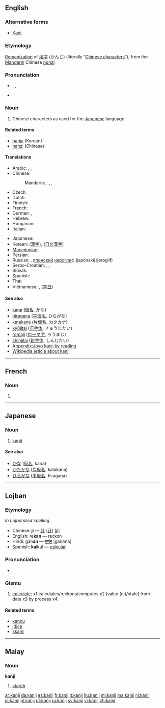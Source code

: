 {{wikipedia|Kanji}}
==English==

===Alternative forms===
* [[Kanji]]

===Etymology===
[[romanization|Romanization]] of {{etyl|ja}} [[漢字]] (かんじ) (literally “[[Chinese character]]s”), from the [[Mandarin]] Chinese ''[[hanzi]]''.

===Pronunciation===
* {{enPR|kănji}}, {{IPA|/ˈkændʒi/}}, {{SAMPA|/"k{ndZi/}}
* {{rhymes|ændʒi}}

===Noun===
{{en-noun|kanji}}

# Chinese characters as used for the [[Japanese]] language.

====Related terms====
* [[hanja]] (Korean)
* [[hanzi]] (Chinese)

====Translations====
{{trans-top|Chinese characters in Japanese context}}
* Arabic: {{t|ar|كانجي|m|tr=kaanjiy}}, {{t|ar|طابع يابانية|m|tr=Taabi` yabaaniy}}, {{t|ar|حرف ياباني|m|tr=Harf yabaaniy}}
* Chinese:
*: Mandarin: {{i|when used in Japanese}} {{t|cmn|日本漢字|sc=Hani}}, {{t|cmn|日本汉字|tr=Rìběn hànzì|sc=Hani}}, {{qualifier|any Chinese character}} {{t-|cmn|漢字|sc=Hani}}, {{t-|cmn|汉字|tr=hànzì|sc=Hani}}
* Czech: {{t|cs|kandži|m}}
* Dutch: {{t+|nl|kanji|n}}
* Finnish: {{t-|fi|kanji}}
* French: {{t|fr|kanji|m}}
* German: {{t+|de|Kanji|n}}, {{t|de|japanisches Zeichen|n}}
* Hebrew: {{t|he|קאנג'י}}
* Hungarian: {{t+|hu|kandzsi}}
* Italian: {{t+|it|kanji|m}}
{{trans-mid}}
* Japanese: {{t+|ja|漢字|tr=かんじ, kanji}}
* Korean: {{qualifier|any Chinese character}} {{t+|ko|한자|tr=hanja|sc=Hang}} ([[漢字]]), {{t|ko|일문 한자|tr=ilmun hanja|sc=Hang}} ([[日文漢字]])
* [[Macedonian]]: {{t|mk|канџи|m|tr=kandží}}
* Persian: {{t|fa|کانجی|tr=kânji}}
* Russian: {{t+|ru|кандзи|m|tr=kandzí}}, [[японский]] [[иероглиф]] (japónskij ijeróglif) {{m}}
* Serbo-Croatian: {{tø|sh|канђи|m|sc=Cyrl|xs=Serbo-Croatian}}, {{tø|sh|kanđi|m|xs=Serbo-Croatian}}, {{tø|sh|kanji|m|xs=Serbo-Croatian}}
* Slovak: {{t|sk|kandži|m}}
* Spanish: {{t|es|carácter japonés|m}}
* Thai: {{t|th|คันจิ|tr=kan-jì}}
* Vietnamese: {{t|vi|Chữ Kanji|xs=Vietnamese}}, {{t|vi|chữ Nhật|xs=Vietnamese}} ([[字日]])
{{trans-bottom}}

====See also====
* [[kana]] ([[仮名]], かな)
* [[hiragana]] ([[平]][[仮名]], ひらがな)
* [[katakana]] ([[片仮名]], カタカナ)
* [[kyūjitai]] ([[旧字体]], きゅうじたい)
* [[romaji]] ([[ローマ字]], ろうまじ)
* [[shinjitai]] ([[新字体]], しんじたい)
* [[Appendix:Joyo kanji by reading]]
* [[w:Kanji|Wikipedia article about kanji]]

----

==French==

===Noun===
{{fr-noun|m}}

# {{l|en|kanji}}

----

==Japanese==

===Noun===
{{ja-noun|r|hira=かんじ}}

# {{ja-def|漢字}} [[kanji#English|kanji]]

====See also====
* [[かな]] ([[仮名]], kana)
* [[かたかな]] ([[片仮名]], katakana)
* [[ひらがな]] ([[平仮名]], hiragana)

----

==Lojban==

===Etymology===
''In Lojbanized spelling.''
* Chinese: '''ji''' — [[計]] ([[计]]) [jì]
* English: re'''kan''' — reckon
* Hindi: gan'''an''' — [[गणन]] [gaṇana]
* Spanish: '''ka'''lkul — [[calcular]]

===Pronunciation===
* {{IPA|/ˈkanʒji/|lang=jbo}}

===Gismu===
{{jbo-gismu|kaj|}}

# [[calculate]]; x1 calculates/reckons/computes x2 [value (ni)/state] from data x3 by process x4.

====Related terms====
* [[kancu]]
* [[jdice]]
* [[skami]]

----

==Malay==

===Noun===
'''kanji'''

# [[starch]]

[[ar:kanji]]
[[da:kanji]]
[[es:kanji]]
[[fr:kanji]]
[[it:kanji]]
[[hu:kanji]]
[[ml:kanji]]
[[ms:kanji]]
[[nl:kanji]]
[[ja:kanji]]
[[pl:kanji]]
[[pt:kanji]]
[[ru:kanji]]
[[sv:kanji]]
[[vi:kanji]]
[[zh:kanji]]